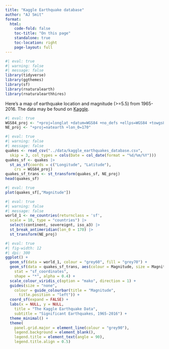 ```yaml
---
title: "Kaggle Earthquake database"
author: "AJ Smit"
format:
  html:
    code-fold: false
    toc-title: "On this page"
    standalone: true
    toc-location: right
    page-layout: full
---
```


```r
#| eval: true
#| warning: false
#| message: false
library(tidyverse)
library(ggthemes)
library(sf)
library(rnaturalearth)
library(rnaturalearthhires)
```

Here's a map of earthquake location and magnitude (>=5.5) from 1965-2016. The data may be found on [Kaggle](https://www.kaggle.com/datasets/usgs/earthquake-database).

```r
#| eval: true
WGS84_proj <- "+proj=longlat +datum=WGS84 +no_defs +ellps=WGS84 +towgs84=0,0,0"
NE_proj <- "+proj=natearth +lon_0=170"
```

```r
#| eval: true
#| warning: false
#| message: false
quakes <- read_csv("../data/kaggle_earthquakes_database.csv",
  skip = 3, col_types = cols(Date = col_date(format = "%d/%m/%Y")))
quakes_sf <- quakes |> 
  st_as_sf(coords = c("Longitude", "Latitude"),
    crs = WGS84_proj)
quakes_sf_trans <- st_transform(quakes_sf, NE_proj)
head(quakes_sf)
```

```r
#| eval: true
plot(quakes_sf[,"Magnitude"])
```

```r
#| eval: true
#| warning: false
#| message: false
world_1 <- ne_countries(returnclass = 'sf',
  scale = 10, type = "countries") |> 
  select(continent, sovereignt, iso_a3) |> 
  st_break_antimeridian(lon_0 = 170) |> 
  st_transform(NE_proj)
```

```r
#| eval: true
#| fig-width: 12
#| dpi: 300
ggplot() +
  geom_sf(data = world_1, colour = "grey60", fill = "grey70") +
  geom_sf(data = quakes_sf_trans, aes(colour = Magnitude, size = Magnitude),
    stat = "sf_coordinates",
    shape = "*", alpha = 0.4) +
  scale_colour_viridis_c(option = "mako", direction = 1) +
  guides(size = "none",
    colour = guide_colourbar(title = "Magnitude",
      title.position = "left")) +
  coord_sf(expand = FALSE) +
  labs(x = NULL, y = NULL,
    title = "The Kaggle Earthquake Data",
    subtitle = "Significant Earthquakes, 1965-2016") +
  theme_minimal() +
  theme(
    panel.grid.major = element_line(colour = "grey90"),
    legend.background = element_blank(),
    legend.title = element_text(angle = 90),
    legend.title.align = 0.5)
```

<!-- ```{r} -->
<!-- crs_robin <- "+proj=robin +lat_0=0 +lon_0=0 +x0=0 +y0=0" -->

<!-- # projection outline in long-lat coordinates -->
<!-- lats <- c(90:-90, -90:90, 90) -->
<!-- longs <- c(rep(c(180, -180), each = 181), 180) -->

<!-- robin_outline <-  -->
<!--   list(cbind(longs, lats)) %>% -->
<!--   st_polygon() %>% -->
<!--   st_sfc( -->
<!--     crs = "+proj=longlat +ellps=WGS84 +datum=WGS84 +no_defs" -->
<!--   ) %>%  -->
<!--   st_transform(crs = crs_robin) -->
<!-- plot(robin_outline) -->

<!-- # 1. -->
<!-- robin_coords <- as_tibble(st_coordinates(robin_outline)) -->

<!-- # bounding box in transformed coordinates -->
<!-- xlim <- c(min(robin_coords[,"X"]), max(robin_coords[,"X"])) -->
<!-- ylim <- c(min(robin_coords[,"Y"]), max(robin_coords[,"Y"])) -->

<!-- # 2. -->
<!-- bbox <- st_sfc(st_point(c(min(longs), min(lats))), -->
<!--                st_point(c(max(longs), max(lats))), -->
<!--                          crs = WGS84_proj) -->
<!-- bbox_trans <- st_transform(bbox, crs_robin) -->
<!-- bbox_coords <- st_coordinates(bbox_trans) -->

<!-- # bounding box in transformed coordinates -->
<!-- xlim <- c(bbox_coords[1,"X"], bbox_coords[2,"X"]) -->
<!-- ylim <- c(bbox_coords[1,"Y"], bbox_coords[2,"Y"]) -->

<!-- # 3.  -->
<!-- # bounding box in transformed coordinates -->
<!-- xlim <- c(-18494733, 18613795) -->
<!-- ylim <- c(-9473396, 9188587) -->
<!-- robin_bbox <-  -->
<!--   list( -->
<!--     cbind( -->
<!--       c(xlim[1], xlim[2], xlim[2], xlim[1], xlim[1]),  -->
<!--       c(ylim[1], ylim[1], ylim[2], ylim[2], ylim[1]) -->
<!--     ) -->
<!--   ) %>% -->
<!--   st_polygon() %>% -->
<!--   st_sfc(crs = crs_robin) -->
<!-- plot(robin_bbox) -->

<!-- # area outside the earth outline -->
<!-- robin_without <- st_difference(robin_bbox, robin_outline) -->

<!-- ggplot(world_sf) +  -->
<!--   geom_sf(fill = "#E69F00B0", color = "black", size = 0.5/.pt) +  -->
<!--   geom_sf(data = robin_without, fill = "white", color = NA) + -->
<!--   geom_sf(data = robin_outline, fill = NA, color = "grey30", size = 0.5/.pt) + -->
<!--   scale_x_continuous(name = NULL, breaks = seq(-120, 120, by = 60)) + -->
<!--   scale_y_continuous(name = NULL, breaks = seq(-60, 60, by = 30)) + -->
<!--   coord_sf(xlim = 0.95*xlim, ylim = 0.95*ylim, expand = FALSE, crs = crs_robin, ndiscr = 1000) +  -->
<!--   ggtitle("Robinson") + -->
<!--   theme_minimal() + -->
<!--   theme( -->
<!--     panel.background = element_rect(fill = "#56B4E950", color = "white", size = 1), -->
<!--     panel.grid.major = element_line(color = "gray30", size = 0.25) -->
<!--   ) -->
<!-- ``` -->

